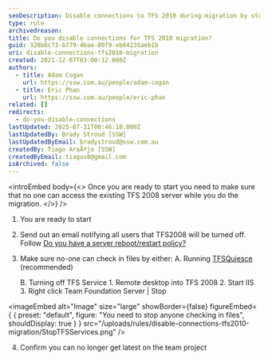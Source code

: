 ```yaml
---
seoDescription: Disable connections to TFS 2010 during migration by stopping file check-ins and confirming no latest updates are possible.
type: rule
archivedreason:
title: Do you disable connections for TFS 2010 migration?
guid: 320b6c73-b779-4bae-80f9-eb84235aeb1b
uri: disable-connections-tfs2010-migration
created: 2021-12-07T03:00:12.000Z
authors:
  - title: Adam Cogan
    url: https://ssw.com.au/people/adam-cogan
  - title: Eric Phan
    url: https://ssw.com.au/people/eric-phan
related: []
redirects:
  - do-you-disable-connections
lastUpdated: 2025-07-31T00:46:18.000Z
lastUpdatedBy: Brady Stroud [SSW]
lastUpdatedByEmail: bradystroud@ssw.com.au
createdBy: Tiago AraÃºjo [SSW]
createdByEmail: tiagov8@gmail.com
isArchived: false
---
```


<introEmbed
  body={<>
Once you are ready to start you need to make sure that no one can access the existing TFS 2008 server while you do the migration.
  </>}
/>
1. You are ready to start
2. Send out an email notifying all users that TFS2008 will be turned off.
   Follow [Do you have a server reboot/restart policy?](/planned-outage-process)
3. Make sure no-one can check in files by either:
   A. Running [TFSQuiesce](https://social.msdn.microsoft.com/Forums/vstudio/en-US/1ec7dc4a-ba2b-4d06-86a3-0924cbe3e919/tfsservicecontrol-quiesce-requirement-for-backups?forum=tfsadmin&WT.mc_id=DOP-MVP-33518) (recommended)

   B. Turning off TFS Service 1. Remote desktop into TFS 2008 2. Start IIS 3. Right click Team Foundation Server | Stop


<imageEmbed
  alt="Image"
  size="large"
  showBorder={false}
  figureEmbed={ {
    preset: "default",
    figure: "You need to stop anyone checking in files",
    shouldDisplay: true
  } }
  src="/uploads/rules/disable-connections-tfs2010-migration/StopTFSServices.png"
/>

4. Confirm you can no longer get latest on the team project
